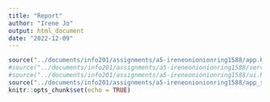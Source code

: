 ```yaml
---
title: "Report"
author: "Irene Jo"
output: html_document
date: "2022-12-09"
---
```


```r
source("../documents/info201/assignments/a5-ireneonionionring1588/app.R")
#source("../documents/info201/assignments/a5-ireneonionionring1588/server.R")
#source("../documents/info201/assignments/a5-ireneonionionring1588/ui.R")
source("../documents/info201/assignments/a5-ireneonionionring1588/app_server.R")
knitr::opts_chunk$set(echo = TRUE)
```



